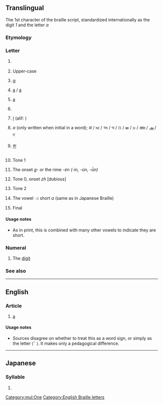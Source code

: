 {{also|1|a|•|⠂|⠄}}
{{character info}}
==Translingual==
The 1st character of the braille script, standardized internationally as the digit ''1'' and the letter ''a''

===Etymology===
{{Brai-ety}}

===Letter===
{{mul-letter|sc=Brai}}

# {{lb|mul|Braille}} {{m|en|a}}
# {{lb|mul|Braille|often preceded by capital sign [[⠠]]}} Upper-case {{m|en|A}}
# {{lb|mul|Greek Braille}} [[α]] {{qualifier|a}}
# {{lb|mul|Yugoslav Braille}} [[a]] / [[а]]
# {{lb|mul|Russian Braille}} [[а]] {{qualifier|a}}
# {{lb|mul|Hebrew Braille}} {{l|mul|sc=Hebr|א|tr=aleph: ’}}
# {{lb|mul|Arabic Braille}} [[ا]] (alif: {{l|mul|sc=Arab|ʾ}})
# {{lb|mul|Bharati braille}} ''a'' (only written when initial in a word); अ / ਅ / અ / অ / ଅ / అ / ಅ / അ / அ / අ
# {{lb|mul|Tibetan Braille}} [[ཨ]] {{qualifier|a}}
# {{lb|mul|Chinese Braille}} Tone 1
# {{lb|mul|Chinese Two-Cell Braille}} The onset ''g-'' or the rime ''-èn (-ìn, -ùn, -ǜn)''
# {{lb|mul|Taiwan Braille}} Tone 0, onset ''zh'' [dubious] <!--this is in our source on WP, but there are other possible errors, and no other character has two readings like this-->
# {{lb|mul|Cantonese Braille}} Tone 2
# {{lb|mul|Thai Braille}} The vowel ◌ะ short ''a'' (same as in Japanese Braille)
# {{lb|mul|Korean Braille}} Final {{m|ko|ㄱ}}

====Usage notes====
* {{qualifier|Thai Braille}} As in print, this is combined with many other vowels to indicate they are short.

===Numeral===
{{mul-number|sc=Brai}}

# {{lb|mul|Braille|often preceded by number sign [[⠼]]}} The [[digit]] {{m|en|1}}

===See also===
{{Brai-cat|1}}
{{Brai-script}}

[[Category:mul:One]]

----

==English==

===Article===
{{head|en|article|tr=a}}

# {{lb|en|Braille}} [[a]]

====Usage notes====
* Sources disagree on whether to treat this as a word sign, or simply as the letter ⟨⠁⟩. It makes only a pedagogical difference.

[[Category:English Braille letters]]

----

==Japanese==

===Syllable===
{{ja-syllable|a|sc=Brai}}

# {{Brai-def|Jpan|あ|ア|a}}